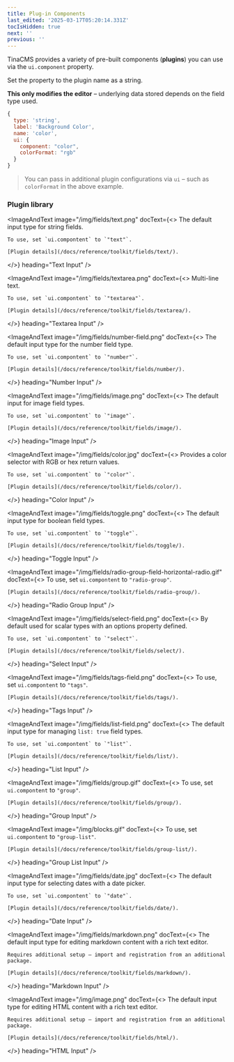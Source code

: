 ```yaml
---
title: Plug-in Components
last_edited: '2025-03-17T05:20:14.331Z'
tocIsHidden: true
next: ''
previous: ''
---
```


TinaCMS provides a variety of pre-built components (**plugins**) you can use via the `ui.component` property.

Set the property to the plugin name as a string.

**This only modifies the editor** – underlying data stored depends on the field type used.

```javascript
{
  type: 'string',
  label: 'Background Color',
  name: 'color',
  ui: {
    component: "color",
    colorFormat: "rgb"
  }
}
```

> You can pass in additional plugin configurations via `ui` – such as `colorFormat` in the above example.

### Plugin library

<ImageAndText
  image="/img/fields/text.png"
  docText={<>
    The default input type for string fields.
    
    To use, set `ui.compontent` to `"text"`.
    
    [Plugin details](/docs/reference/toolkit/fields/text/).
  </>}
  heading="Text Input"
/>

<ImageAndText
  image="/img/fields/textarea.png"
  docText={<>
    Multi-line text.
    
    To use, set `ui.compontent` to `"textarea"`.
    
    [Plugin details](/docs/reference/toolkit/fields/textarea/).
  </>}
  heading="Textarea Input"
/>

<ImageAndText
  image="/img/fields/number-field.png"
  docText={<>
    The default input type for the number field type.
    
    To use, set `ui.compontent` to `"number"`.
    
    [Plugin details](/docs/reference/toolkit/fields/number/).
  </>}
  heading="Number Input"
/>

<ImageAndText
  image="/img/fields/image.png"
  docText={<>
    The default input for image field types.
    
    To use, set `ui.compontent` to `"image"`.
    
    [Plugin details](/docs/reference/toolkit/fields/image/).
  </>}
  heading="Image Input"
/>

<ImageAndText
  image="/img/fields/color.jpg"
  docText={<>
    Provides a color selector with RGB or hex return values.
    
    To use, set `ui.compontent` to `"color"`.
    
    [Plugin details](/docs/reference/toolkit/fields/color/).
  </>}
  heading="Color Input"
/>

<ImageAndText
  image="/img/fields/toggle.png"
  docText={<>
    The default input type for boolean field types.
    
    To use, set `ui.compontent` to `"toggle"`.
    
    [Plugin details](/docs/reference/toolkit/fields/toggle/).
  </>}
  heading="Toggle Input"
/>

<ImageAndText
  image="/img/fields/radio-group-field-horizontal-radio.gif"
  docText={<>
    To use, set `ui.compontent` to `"radio-group"`.
    
    [Plugin details](/docs/reference/toolkit/fields/radio-group/).
  </>}
  heading="Radio Group Input"
/>

<ImageAndText
  image="/img/fields/select-field.png"
  docText={<>
    By default used for scalar types with an options property defined.
    
    To use, set `ui.compontent` to `"select"`.
    
    [Plugin details](/docs/reference/toolkit/fields/select/).
  </>}
  heading="Select Input"
/>

<ImageAndText
  image="/img/fields/tags-field.png"
  docText={<>
    To use, set `ui.compontent` to `"tags"`.
    
    [Plugin details](/docs/reference/toolkit/fields/tags/).
  </>}
  heading="Tags Input"
/>

<ImageAndText
  image="/img/fields/list-field.png"
  docText={<>
    The default input type for managing `list: true` field types.
    
    To use, set `ui.compontent` to `"list"`.
    
    [Plugin details](/docs/reference/toolkit/fields/list/).
  </>}
  heading="List Input"
/>

<ImageAndText
  image="/img/fields/group.gif"
  docText={<>
    To use, set `ui.compontent` to `"group"`.
    
    [Plugin details](/docs/reference/toolkit/fields/group/).
  </>}
  heading="Group Input"
/>

<ImageAndText
  image="/img/blocks.gif"
  docText={<>
    To use, set `ui.compontent` to `"group-list"`.
    
    [Plugin details](/docs/reference/toolkit/fields/group-list/).
  </>}
  heading="Group List Input"
/>

<ImageAndText
  image="/img/fields/date.jpg"
  docText={<>
    The default input type for selecting dates with a date picker.
    
    To use, set `ui.compontent` to `"date"`.
    
    [Plugin details](/docs/reference/toolkit/fields/date/).
  </>}
  heading="Date Input"
/>

<ImageAndText
  image="/img/fields/markdown.png"
  docText={<>
    The default input type for editing markdown content with a rich text editor.
    
    Requires additional setup – import and registration from an additional package.
    
    [Plugin details](/docs/reference/toolkit/fields/markdown/).
  </>}
  heading="Markdown Input"
/>

<ImageAndText
  image="/img/image.png"
  docText={<>
    The default input type for editing HTML content with a rich text editor.
    
    Requires additional setup – import and registration from an additional package.
    
    [Plugin details](/docs/reference/toolkit/fields/html/).
  </>}
  heading="HTML Input"
/>
